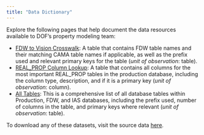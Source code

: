 ```yaml
---
title: "Data Dictionary"
---
```


Explore the following pages that help document the data resources available to DOF's property modeling team:

-   [FDW to Vision Crosswalk](fdw_crosswalk.html): A table that contains FDW table names and 
their matching CAMA table names if applicable, as well as the prefix used and relevant primary keys 
for the table (*unit of observation*: table).
-   [REAL_PROP Column Lookup](production_columns.html): A table that contains all columns for the most important REAL_PROP tables in the production database, including the column type, description, and if it is a primary key (*unit of observation*: column).
-   [All Tables](all_tables.html): This is a comprehensive list of all database tables within Production, FDW, and IAS databases, including the prefix used, number of columns in the table, and primary keys where relevant (*unit of observation*: table).

To download any of these datasets, visit the source data [here](https://github.com/nycdepartmentoffinance/nycdepartmentoffinance.github.io/tree/main/tables).

